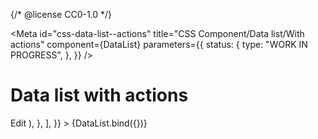 {/* @license CC0-1.0 */}


<Meta
  id="css-data-list--actions"
  title="CSS Component/Data list/With actions"
  component={DataList}
  parameters={{
    status: {
      type: "WORK IN PROGRESS",
    },
  }}
/>

# Data list with actions

<Canvas>
  <Story
    name="With actions"
    args={{
      appearance: "rows",
      items: [
        {
          key: "Voornaam",
          value: "Mees",
          actions: (
            <a className="utrecht-link-button utrecht-link-button--inline" href="#">
              Edit
            </a>
          ),
        },
      ],
    }}
  >
    {DataList.bind({})}
  </Story>
</Canvas>
